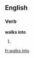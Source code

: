 ==English==

===Verb===
'''walks into'''

# {{third-person singular of|walk into}}
{{count page|[[Wiktionary:Page count]]}}

[[fr:walks into]]